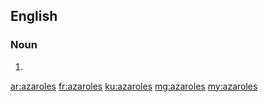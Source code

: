 ==English==

===Noun===
{{head|en}}

# {{plural of|azarole}}

[[ar:azaroles]]
[[fr:azaroles]]
[[ku:azaroles]]
[[mg:azaroles]]
[[my:azaroles]]